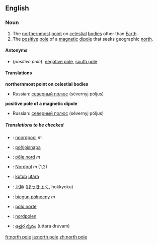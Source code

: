 {{see|North Pole}}
==English==

===Noun===
{{en-noun|sg=[[north]] [[pole]]}}

# The [[northernmost]] [[point]] on [[celestial]] [[body|bodies]] other than [[Earth]].
# The [[positive]] [[pole]] of a [[magnetic]] [[dipole]] that seeks geographic [[north]].

====Antonyms====
*(''positive pole''): [[negative pole]], [[south pole]]

====Translations====
'''northernmost point on celestial bodies'''
{{top}}
{{mid}}
*Russian: [[северный полюс]] (sévernyj póljus) {{m}}
{{bottom}}

'''positive pole of a magnetic dipole'''
{{top}}
{{mid}}
*Russian: [[северный полюс]] (sévernyj póljus) {{m}}
{{bottom}}

=====Translations to be checked=====
{{rfc-trans}}
{{top}}
*{{ttbc|Dutch}}: [[noordpool]] ''m''
*{{ttbc|Finnish}}: [[pohjoisnapa]]
*{{ttbc|French}}: [[pôle nord]] ''m''
*{{ttbc|German}}: [[Nordpol]] ''m'' (1,2)
*{{ttbc|Indonesian}}: [[kutub]] [[utara]]
{{mid}}
*{{ttbc|Japanese}}: [[北極]] ([[ほっきょく]], hokkyoku)
*{{ttbc|Polish}}: [[biegun północny]] ''m''
*{{ttbc|Spanish}}: [[polo norte]] '' ''
*{{ttbc|Swedish}}: [[nordpolen]]
*{{ttbc|Telugu}}: [[ఉత్తర దృవం]] (uttara druvam)
{{bottom}}

[[fr:north pole]]
[[ja:north pole]]
[[zh:north pole]]